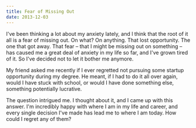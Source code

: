 ```yaml
---
title: Fear of Missing Out
date: 2013-12-03
---
```



I've been thinking a lot about my anxiety lately, and I think that the root of it all is a fear of missing out. On what? On anything. That lost opportunity. The one that got away. That fear – that I might be missing out on something – has caused me a great deal of anxiety in my life so far, and I've grown tired of it. So I've decided not to let it bother me anymore.

My friend asked me recently if I ever regretted not pursuing some startup opportunity during my degree. He meant, if I had to do it all over again, would I have stuck with school, or would I have done something else, something potentially lucrative.

The question intrigued me. I thought about it, and I came up with this answer. I'm incredibly happy with where I am in my life and career, and every single decision I've made has lead me to where I am today. How could I regret any of them?


  